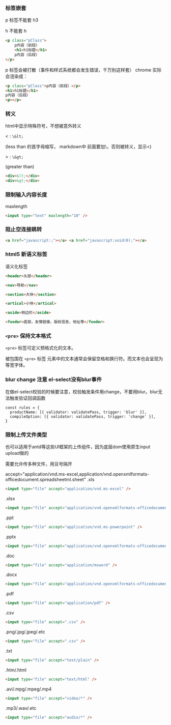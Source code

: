 ### 标签嵌套

p 标签不能套 h3

h 不能套 h

```html
<p class="pClass">
    p内容（前段）
    <h1>h1标题</h1>
    p内容（后段）
</p>
```

p 标签会被打散（事件和样式系统都会发生错误，千万别这样套） chrome 实际会渲染成：

```html
<p class="pClass">p内容（前段）</p>
<h1>h1标题</h1>
p内容（后段）
<p></p>
```

### 转义

html中显示特殊符号，不想被意外转义

< : `\&lt;`

(less than 的首字母缩写， markdown中 前面要加\，否则被转义，显示<)

\> : `\&gt;`

(greater than)

```html
<div>&lt;</div>
<div>&gt;</div>
```

### 限制输入内容长度

maxlength

```html
<input type="text" maxlength="10" />
```

### 阻止空连接跳转

```html
<a href="javascript:;"></a> <a href="javascript:void(0);"></a>
```

### html5 新语义标签

语义化标签

```html
<header>头部</header>

<nav>导航</nav>

<section>大块</section>

<artical>小块</artical>

<aside>侧边栏</aside>

<fooder>底部，友情链接，版权信息，地址等</fooder>
```

### `<pre>` 保持文本格式

`<pre>` 标签可定义预格式化的文本。

被包围在 `<pre>` 标签 元素中的文本通常会保留空格和换行符。而文本也会呈现为等宽字体。

### blur change 注意 el-select没有blur事件

在做el-select校验的时候要注意，校验触发条件用change，不要用blur。blur无法触发验证回调函数

```vue
const rules = {
  productName: [{ validator: validatePass, trigger: 'blur' }],
  compileOption: [{ validator: validatePass, trigger: 'change' }],
}
```

### 限制上传文件类型

也可以适用于antd等这些UI框架的上传组件，因为底层dom使用原生input upload做的

需要允许传多种文件，用豆号隔开

accept="application/vnd.ms-excel,application/vnd.openxmlformats-officedocument.spreadsheetml.sheet"
.xls

```html
<input type="file" accept="application/vnd.ms-excel" />
```

.xlsx
```html
<input type="file" accept="application/vnd.openxmlformats-officedocument.spreadsheetml.sheet" />
```

.ppt
```html
<input type="file" accept="application/vnd.ms-powerpoint" />
```

.pptx
```html
<input type="file" accept="application/vnd.openxmlformats-officedocument.presentationml.presentation" />
```

.doc
```html
<input type="file" accept="application/msword" />
```

.docx
```html
<input type="file" accept="application/vnd.openxmlformats-officedocument.wordprocessingml.document" />
```

.pdf
```html
<input type="file" accept="application/pdf" />
```

.csv
```html
<input type="file" accept=".csv" />
```

.png/.jpg/.jpeg/.etc
```html
<input type="file" accept=".csv" />
```

.txt
```html
<input type="file" accept="text/plain" />
```

.htm/.html
```html
<input type="file" accept="text/html" />
```

.avi/.mpg/.mpeg/.mp4
```html
<input type="file" accept="video/*" />
```

.mp3/.wav/.etc
```html
<input type="file" accept="audio/*" />
```